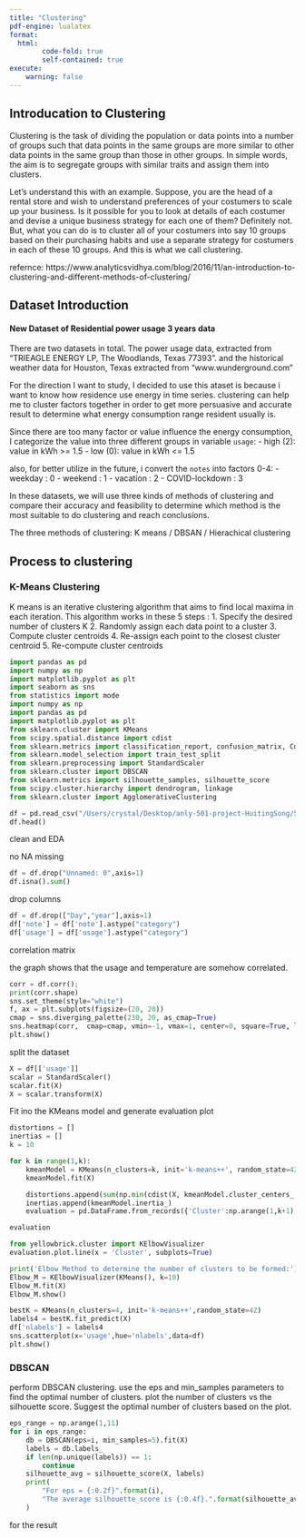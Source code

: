 ```yaml
---
title: "Clustering"
pdf-engine: lualatex
format:
  html:
        code-fold: true
        self-contained: true
execute:
    warning: false
---
```


## Introducation to Clustering

Clustering is the task of dividing the population or data points into a number of groups such that data points in the same groups are more similar to other data points in the same group than those in other groups. In simple words, the aim is to segregate groups with similar traits and assign them into clusters.

Let’s understand this with an example. Suppose, you are the head of a rental store and wish to understand preferences of your costumers to scale up your business. Is it possible for you to look at details of each costumer and devise a unique business strategy for each one of them? Definitely not. But, what you can do is to cluster all of your costumers into say 10 groups based on their purchasing habits and use a separate strategy for costumers in each of these 10 groups. And this is what we call clustering.

refernce: https://www.analyticsvidhya.com/blog/2016/11/an-introduction-to-clustering-and-different-methods-of-clustering/ 

## Dataset Introduction

#### New Dataset of Residential power usage 3 years data

There are two datasets in total. The power usage data, extracted from “TRIEAGLE ENERGY LP, The Woodlands, Texas 77393”. and the historical weather data for Houston, Texas extracted from “www.wunderground.com”

For the direction I want to study, I decided to use this ataset is because i want to know how residence use energy in time series. clustering can help me to cluster factors together in order to get more persuasive and accurate result to determine what energy consumption range resident usually is.

Since there are too many factor or value influence the energy consumption, I categorize the value into three different groups in variable `usage`:
 - high (2): value in kWh >= 1.5 
 - low (0): value in kWh <= 1.5

also, for better utilize in the future, i convert the `notes` into factors 0-4:
  - weekday : 0
  - weekend : 1
  - vacation : 2
  - COVID-lockdown : 3

In these datasets, we will use three kinds of methods of clustering and compare their accuracy and feasibility to determine which method is the most suitable to do clustering and reach conclusions.

The three methods of clustering: K means / DBSAN / Hierachical clustering

## Process to clustering

### K-Means Clustering

K means is an iterative clustering algorithm that aims to find local maxima in each iteration. This algorithm works in these 5 steps :
    1. Specify the desired number of clusters K
    2. Randomly assign each data point to a cluster
    3. Compute cluster centroids
    4. Re-assign each point to the closest cluster centroid
    5. Re-compute cluster centroids

```python
import pandas as pd
import numpy as np
import matplotlib.pyplot as plt
import seaborn as sns
from statistics import mode
import numpy as np
import pandas as pd
import matplotlib.pyplot as plt
from sklearn.cluster import KMeans
from scipy.spatial.distance import cdist
from sklearn.metrics import classification_report, confusion_matrix, ConfusionMatrixDisplay, accuracy_score
from sklearn.model_selection import train_test_split
from sklearn.preprocessing import StandardScaler
from sklearn.cluster import DBSCAN
from sklearn.metrics import silhouette_samples, silhouette_score
from scipy.cluster.hierarchy import dendrogram, linkage
from sklearn.cluster import AgglomerativeClustering

df = pd.read_csv("/Users/crystal/Desktop/anly-501-project-HuitingSong/501-project-website/data/cleaned data/categorize_usage.csv")
df.head()
```

clean and EDA

no NA missing
```python
df = df.drop("Unnamed: 0",axis=1)
df.isna().sum()
```

drop columns
```python
df = df.drop(["Day","year"],axis=1)
df['note'] = df['note'].astype("category")
df['usage'] = df['usage'].astype("category")
```

correlation matrix

the graph shows that the usage and temperature are somehow correlated.
```python
corr = df.corr();  
print(corr.shape)
sns.set_theme(style="white")
f, ax = plt.subplots(figsize=(20, 20)) 
cmap = sns.diverging_palette(230, 20, as_cmap=True)   
sns.heatmap(corr,  cmap=cmap, vmin=-1, vmax=1, center=0, square=True, linewidths=.5, cbar_kws={"shrink": .5})
plt.show()
```


split the dataset 
```python
X = df[['usage']]
scalar = StandardScaler()
scalar.fit(X)
X = scalar.transform(X)
```

Fit ino the KMeans model and generate evaluation plot
```python
distortions = []
inertias = []
k = 10

for k in range(1,k):
    kmeanModel = KMeans(n_clusters=k, init='k-means++', random_state=42)
    kmeanModel.fit(X)

    distortions.append(sum(np.min(cdist(X, kmeanModel.cluster_centers_, 'euclidean'),axis=1))/X.shape[0])
    inertias.append(kmeanModel.inertia_)
    evaluation = pd.DataFrame.from_records({'Cluster':np.arange(1,k+1), 'Distortion':distortions, "Inertia":inertias})

evaluation
```
```python
from yellowbrick.cluster import KElbowVisualizer
evaluation.plot.line(x = 'Cluster', subplots=True)

print('Elbow Method to determine the number of clusters to be formed:')
Elbow_M = KElbowVisualizer(KMeans(), k=10)
Elbow_M.fit(X)
Elbow_M.show()

bestK = KMeans(n_clusters=4, init='k-means++',random_state=42)
labels4 = bestK.fit_predict(X)
df['nlabels'] = labels4
sns.scatterplot(x='usage',hue='nlabels',data=df)
plt.show()
```

### DBSCAN

perform DBSCAN clustering. use the eps and min_samples parameters to find the optimal number of clusters. plot the number of clusters vs the silhouette score. Suggest the optimal number of clusters based on the plot.

```python
eps_range = np.arange(1,11)
for i in eps_range:
    db = DBSCAN(eps=i, min_samples=5).fit(X)
    labels = db.labels_
    if len(np.unique(labels)) == 1:
        continue
    silhouette_avg = silhouette_score(X, labels)
    print(
        "For eps = {:0.2f}".format(i),
        "The average silhouette_score is {:0.4f}.".format(silhouette_avg)
    )
```

for the result 